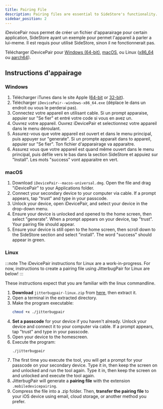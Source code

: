 ```yaml
---
title: Pairing File
description: Pairing files are essential to SideStore's functionality.
sidebar_position: 2
---
```


iDevicePair nous permet de créer un fichier d'apparairage pour certain application, SideStore ayant un exemple pour permet l'appareil à parler a lui-meme. Il est requis pour utilisé SideStore, sinon il ne fonctionnerait pas.

Télécharger iDevicePair pour [Windows (64-bit)](https://github.com/jkcoxson/idevice_pair/releases/latest/download/iDevicePair--windows-x86_64.exe), [macOS](https://github.com/jkcoxson/idevice_pair/releases/latest/download/iDevicePair--macos-universal.dmg), ou Linux ([x86_64](https://github.com/jkcoxson/idevice_pair/releases/latest/download/iDevicePair--linux-x86_64.AppImage) ou [aarch64](https://github.com/jkcoxson/idevice_pair/releases/latest/download/iDevicePair--linux-aarch64.AppImage)).

## Instructions d'appairage

### Windows

1. Télécharger iTunes dans le site Apple ([64-bit](https://apple.com/itunes/download/win64) or [32-bit](https://apple.com/itunes/download/win32)).
2. Télécharger `iDevicePair--windows-x86_64.exe` (déplace le dans un endroit ou vous le perderai pas).
3. Connectez votre appareil en utilisant cable. Si un prompt apparaise, appuier sur "Se fier" et entré votre code si vous en avez un.
4. Ouvrez votre appareil. Ouvrez iDevicePair et selectionnez votre appareil dans le menu déroulant.
5. Assurez-vous que votre appareil est ouvert et dans le menu principal, puis appuyer sur "generate". Si un prompte apparait dans to appareil, appuier sur "Se fier". Ton fichier d'apparairage va apparaitre.
6. Assurez vous que votre appareil est quand même ouvert dans le menu principal, puis défile vers le bas dans la section SideStore et appuiez sur "Install". Les mots "success" vont apparaitre en vert.

### macOS

1. Download `iDevicePair--macos-universal.dmg`. Open the file and drag "iDevicePair" to your Applications folder.
3. Connect your secondary device to your computer via cable. If a prompt appears, tap "trust" and type in your passcode.
4. Unlock your device, open iDevicePair, and select your device in the drop-down menu.
5. Ensure your device is unlocked and opened to the home screen, then select "generate". When a prompt appears on your device, tap "trust". Your pairing file should appear.
6. Ensure your device is still open to the home screen, then scroll down to the SideStore section and select "install". The word "success" should appear in green.

### Linux

:::note
The iDevicePair instructions for Linux are a work-in-progress. For now, instructions to create a pairing file using JitterbugPair for Linux are below!
:::

These instructions expect that you are familiar with the linux commandline.

1. **Download** `jitterbugpair-linux.zip` from [here](https://github.com/osy/Jitterbug/releases/download/v1.3.1/jitterbugpair-linux.zip), then extract it.
2. Open a terminal in the extracted directory.
3. Make the program executable:
   ```bash
   chmod +x ./jitterbugpair
   ```
4. **Set a passcode** for your device if you haven't already. Unlock your device and connect it to your computer via cable. If a prompt appears, tap "trust" and type in your passcode.
5. Open your device to the homescreen.
6. Execute the program:
   ```bash
   ./jitterbugpair
   ```
7. The first time you execute the tool, you will get a prompt for your passcode on your secondary device. Type it in, then keep the screen on and unlocked and run the tool again. Type it in, then keep the screen on and unlocked and execute the tool again.
8. JitterbugPair will generate a **pairing file** with the extension `.mobiledevicepairing`.
9. Compress the file into a .zip folder. Then, **transfer the pairing file** to your iOS device using email, cloud storage, or another method you prefer.
